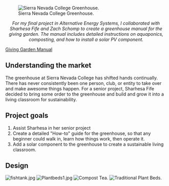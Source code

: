 <!-- Comments that appear only in the edit view are formatted like this. -->
<!-- These comments are offered as an aid as you get started. Remove as you wish. -->
<!-- next line is the code for inserting an image; delete if you don't have an image yet -->
[[File:Giving Garden.png|thumb|right|Sierra Nevada College Greenhouse.]]

<center>''For my final project in Alternative Energy Systems, I collaborated with Sharhesa Fife and Zach Schomp to create a greenhouse manual for the giving garden.  The manual includes detailed instructions on aquaponics, composting, and how to install a solar PV component. ''</center>

[https://drive.google.com/file/d/0B5NKLum0FRQWT2dZY09yaVNsV1E/edit?usp=sharing Giving Garden Manual]

== Understanding the market ==

The greenhouse at Sierra Nevada College has shifted hands continually.  There has never consistently been one person, club, or entity to take over and make awesome things happen.  For a senior project, Sharhesa Fife decided to bring some order to the greenhouse and build and grow it into a living classroom for sustainability.  

== Project goals ==

# Assist Sharhesa in her senior project
# Create a detailed "How-to" guide for the greenhouse, so that any beginner could walk in, learn how things work, then operate it.
# Add a solar component to the greenhouse to create a sustainable living classroom. 

== Design ==  

[[File:fishtank.jpg]]
[[File:Plantbeds1.jpg|thumb]]
[[File:composttea.jpg|thumb|right|Compost Tea.]]
[[File:plantbeds2.jpg|thumb|left|Traditional Plant Beds.]]